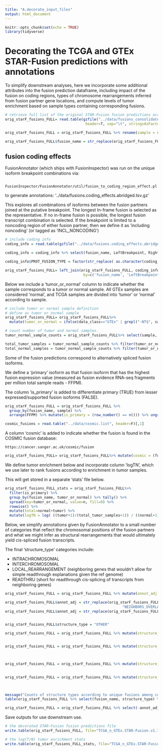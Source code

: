 ```yaml
---
title: "A.decorate_input_files"
output: html_document
---
```


```r
knitr::opts_chunk$set(echo = TRUE)
library(tidyverse)
```


# Decorating the TCGA and GTEx STAR-Fusion predictions with annotations

To simplify downstream analyses, here we incorporate some additional attributes into the fusion prediction dataframe, including impact of the fusion on coding regions, types of chromosome rearrangements inferred from fusion partner gene locations, and compute levels of tumor enrichment based on sample types containing corresponding fusions.

```r
# retrieve full list of the original STAR-Fusion fusion predictions across GTEx and TCGA samples
orig_starF_fusions_FULL= read.table(gzfile("../data/fusions_consolidated.Sep2019.dat.gz"), 
                                     header=T, sep="\t", stringsAsFactors = F, check.names = F)

orig_starF_fusions_FULL = orig_starF_fusions_FULL %>% rename(sample = sample_name)

orig_starF_fusions_FULL$fusion_name = str_replace(orig_starF_fusions_FULL$fusion_name, "--", "::") # using the new HUGO syntax

```


## fusion coding effects

FusionAnnotator (which ships with FusionInspector) was run on the unique isoform breakpoint combinations via:  

     FusionInspector/FusionAnnotator/util/fusion_to_coding_region_effect.pl

to generate annotations: '../data/fusions.coding_effects.abridged.tsv.gz'

This explores all combinations of isoforms between the fusion partners joined at the putative breakpoint. The longest In-frame fusion is selected as the representative. If no in-frame fusion is possible, the longest fusion transcript combination is selected.  If the breakpoint is limited to a noncoding region of either fusion partner, then we define it as 'including noncoding' (or tagged as 'INCL_NONCODING')

```r
# include coding info
coding_info = read.table(gzfile("../data/fusions.coding_effects.abridged.tsv.gz"), header=T, sep="\t", com='')

coding_info = coding_info %>% select(fusion_name, LeftBreakpoint, RightBreakpoint, PROT_FUSION_TYPE)

coding_info$PROT_FUSION_TYPE = factor(str_replace( as.character(coding_info$PROT_FUSION_TYPE), "\\.", "INCL_NONCODING") )

orig_starF_fusions_FULL= left_join(orig_starF_fusions_FULL, coding_info, 
                                    by=c('fusion_name', 'LeftBreakpoint', 'RightBreakpoint'))

```


Below we include a 'tumor_or_normal' column to indicate whether the sample corresponds to a tumor or normal sample. All GTEx samples are considered 'normal', and TCGA samples are divided into 'tumor' or 'normal' according to sample.

```r

# include tumor or normal sample definition
# define as tumor or normal sample
orig_starF_fusions_FULL= orig_starF_fusions_FULL%>% 
  mutate(tumor_or_normal = ifelse(data_class=="GTEx" | grepl("-NT$", sample), "normal", "tumor"))

# count number of tumor and normal samples.
tumor_normal_sample_counts = orig_starF_fusions_FULL%>% select(sample, tumor_or_normal) %>% unique() %>% group_by(tumor_or_normal) %>% tally()

total_tumor_samples = tumor_normal_sample_counts %>% filter(tumor_or_normal == "tumor") %>% pull(n)
total_normal_samples = tumor_normal_sample_counts %>% filter(tumor_or_normal == "normal") %>% pull(n)

```


Some of the fusion predictions correspond to alternatively spliced fusion isoforms.


We define a 'primary' isoform as that fusion isoform that has the highest fusion expression value (measured as fusion evidence RNA-seq fragments per million total sample reads - FFPM).

The column 'is_primary' is added to differentiate primary (TRUE) from lesser expressed/supported fusion isoforms (FALSE).


```r


orig_starF_fusions_FULL = orig_starF_fusions_FULL %>% 
  group_by(fusion_name, sample) %>% 
  arrange(FFPM) %>% mutate(is_primary = (row_number() == n())) %>% ungroup()

cosmic_fusions = read.table("../data/cosmic.list", header=F)[,1]

```


A column 'cosmic' is added to indicate whether the fusion is found in the COSMIC fusion database:

    https://cancer.sanger.ac.uk/cosmic/fusion

```r

orig_starF_fusions_FULL= orig_starF_fusions_FULL%>% mutate(cosmic = (fusion_name %in% cosmic_fusions))

```


We define tumor enrichment below and incorporate column 'logTN', which we use later to rank fusions according to enrichment in tumor samples. 

This will get stored in a separate 'stats' file below.



```r

orig_starF_fusions_FULL_stats = orig_starF_fusions_FULL%>% 
  filter(is_primary) %>%
  group_by(fusion_name, tumor_or_normal) %>% tally() %>% 
  spread(key=tumor_or_normal, value=n, fill=0) %>%
  rowwise() %>%
  mutate(total=normal+tumor) %>%
  mutate(logTN = log( ((tumor+1)/(total_tumor_samples+1)) / ((normal+1)/(total_normal_samples+1)) ) )


```


Below, we simplify annotations given by FusionAnnotator to a small number of categories that reflect the chromosomal positions of the fusion partners and what we might infer as structural rearrangements that would ultimately yield cis-spliced fusion transcripts.

The final 'structure_type' categories include:

- INTRACHROMOSOMAL
- INTERCHROMOSOMAL
- LOCAL_REARRANGEMENT (neighboring genes that wouldn't allow for simple readthrough explanations given the ref genome)
- READTHRU (short for readthrough cis-splicing of transcripts from neighboring genes)

```r
orig_starF_fusions_FULL = orig_starF_fusions_FULL %>% mutate(annot_adj = Annots)

orig_starF_fusions_FULL$annot_adj = str_replace(orig_starF_fusions_FULL$annot_adj, 
                                                      "NEIGHBORS_OVERLAP", "LOCAL_REARRANGEMENT")
orig_starF_fusions_FULL$annot_adj = str_replace(orig_starF_fusions_FULL$annot_adj, "LOCAL_INVERSION", "LOCAL_REARRANGEMENT") 


orig_starF_fusions_FULL$structure_type = "OTHER"

orig_starF_fusions_FULL = orig_starF_fusions_FULL %>% mutate(structure_type = ifelse(grepl("INTRACHROMOSOMAL", annot_adj),
                                                                               "IntraCHR", structure_type))

orig_starF_fusions_FULL = orig_starF_fusions_FULL %>% mutate(structure_type = ifelse(grepl("INTERCHROMOSOMAL", annot_adj), 
                                                                               "INTERCHR", structure_type))


orig_starF_fusions_FULL = orig_starF_fusions_FULL %>% mutate(structure_type = ifelse(grepl("LOCAL_REARRANGEMENT", annot_adj),
                                                                               "LOCAL_REARRANGEMENT", structure_type))

orig_starF_fusions_FULL = orig_starF_fusions_FULL %>% mutate(structure_type = ifelse(grepl("NEIGHBORS", annot_adj), 
                                                                               "READTHRU", structure_type))


message("Counts of structure types according to unique fusions among cosmic-like clusters")
table(orig_starF_fusions_FULL %>% select(fusion_name, structure_type) %>% unique() %>% pull(structure_type))

orig_starF_fusions_FULL = orig_starF_fusions_FULL %>% select(-annot_adj)


```

Save outputs for use downstream use.

```r
# the decorated STAR-Fusion fusion predictions file
write.table(orig_starF_fusions_FULL, file="TCGA_n_GTEx.STAR-Fusion.v1.7.fusion_preds.decorated.tsv", quote=F, sep="\t", row.names = F)

# the log(T/N) tumor enrichment stats
write.table(orig_starF_fusions_FULL_stats, file="TCGA_n_GTEx.STAR-Fusion.v1.7.fusion_preds.stats.tsv", quote=F, sep="\t", row.names = F)

```



